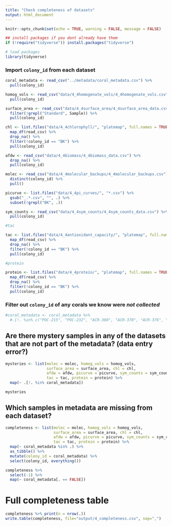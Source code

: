 ```yaml
---
title: "Check completeness of datasets"
output: html_document
---
```


```r
knitr::opts_chunk$set(echo = TRUE, warning = FALSE, message = FALSE)

## install packages if you dont already have them
if (!require("tidyverse")) install.packages("tidyverse")

# load packages
library(tidyverse)
```

### Import `colony_id` from each dataset
```r
coral_metadata <- read_csv("../metadata/coral_metadata.csv") %>% 
  pull(colony_id)

homog_vols <- read_csv("data/4_4homogenate_vols/4_4homogenate_vols.csv") %>% 
  pull(colony_id)

surface_area <- read_csv("data/4_4surface_area/4_4surface_area_data.csv") %>% 
  filter(!grepl("Standard", Sample)) %>%
  pull(colony_id)

chl <- list.files("data/4_4chlorophyll/", "platemap", full.names = TRUE) %>%
  map_df(read_csv) %>%
  drop_na() %>%
  filter(!colony_id == "BK") %>%
  pull(colony_id)

afdw <- read_csv("data/4_4biomass/4_4biomass_data.csv") %>%
  drop_na() %>%
  pull(colony_id)

molec <- read_csv("data/4_4molecular_backups/4_4molecular_backups.csv") %>%
  distinct(colony_id) %>%
  pull()

picurve <- list.files("data/4_4pi_curves/", "*.csv") %>%
  gsub("_.*.csv", "", .) %>%
  subset(!grepl("BK", .))

sym_counts <- read_csv("data/4_4sym_counts/4_4sym_counts_data.csv") %>%
  pull(colony_id)

#tac

tac <- list.files("data/4_4antioxidant_capacity/", "platemap", full.names = TRUE) %>%
  map_df(read_csv) %>%
  drop_na() %>%
  filter(!colony_id == "BK") %>%
  pull(colony_id)

#protein

protein <- list.files("data/4_4protein/", "platemap", full.names = TRUE) %>%
  map_df(read_csv) %>%
  drop_na() %>%
  filter(!colony_id == "BK") %>%
  pull(colony_id)

```

### Filter out `colony_id` of any corals we know were *not collected*
```r
#coral_metadata <- coral_metadata %>%
  #.[!. %in% c("POC-215", "POC-232", "ACR-360", "ACR-370", "ACR-376", "ACR-178", "ACR-347")]
```

## Are there mystery samples in any of the datasets that are not part of the metadata? (data entry error?)
```r
mysteries <- list(molec = molec, homog_vols = homog_vols, 
                  surface_area = surface_area, chl = chl, 
                  afdw = afdw, picurve = picurve, sym_counts = sym_counts, 
                  tac = tac, protein = protein) %>%
  map(~ .[!. %in% coral_metadata])

mysteries
```

## Which samples in metadata are missing from each dataset?
```r
completeness <- list(molec = molec, homog_vols = homog_vols, 
                     surface_area = surface_area, chl = chl, 
                     afdw = afdw, picurve = picurve, sym_counts = sym_counts, 
                     tac = tac, protein = protein) %>%
  map(~ coral_metadata %in% .) %>%
  as_tibble() %>%
  mutate(colony_id = coral_metadata) %>%
  select(colony_id, everything())

completeness %>%
  select(-1) %>%
  map(~ coral_metadata[. == FALSE])
```

# Full completeness table
```r
completeness %>% print(n = nrow(.))
write.table(completeness, file="output/4_completeness.csv", sep=",")
```


